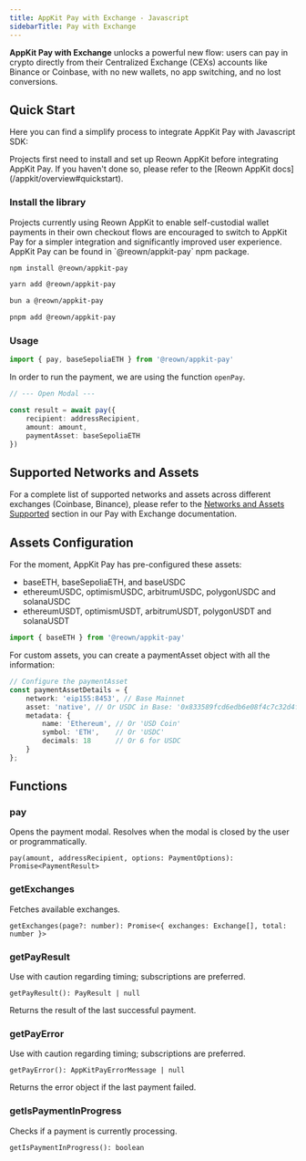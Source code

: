 ```yaml
---
title: AppKit Pay with Exchange - Javascript
sidebarTitle: Pay with Exchange
---
```


**AppKit Pay with Exchange** unlocks a powerful new flow: users can pay in crypto directly from their Centralized Exchange (CEXs) accounts like Binance or Coinbase, with no new wallets, no app switching, and no lost conversions.

## Quick Start  
Here you can find a simplify process to integrate AppKit Pay with Javascript SDK:

<Warning>
    Projects first need to install and set up Reown AppKit before integrating AppKit Pay. If you haven't done so, please refer to the [Reown AppKit docs](/appkit/overview#quickstart).
</Warning>

### Install the library

<Note>
   Projects currently using Reown AppKit to enable self-custodial wallet payments in their own checkout flows are encouraged to switch to AppKit Pay for a simpler integration and significantly improved user experience. AppKit Pay can be found in `@reown/appkit-pay` npm package.
</Note>

<CodeGroup>

```bash npm
npm install @reown/appkit-pay
```

```bash Yarn
yarn add @reown/appkit-pay
```

```bash Bun
bun a @reown/appkit-pay
```

```bash pnpm
pnpm add @reown/appkit-pay
```
</CodeGroup>

### Usage
```ts
import { pay, baseSepoliaETH } from '@reown/appkit-pay' 
```

In order to run the payment, we are using the function `openPay`. 

```ts
// --- Open Modal ---

const result = await pay({
    recipient: addressRecipient,
    amount: amount,
    paymentAsset: baseSepoliaETH
})
```

## Supported Networks and Assets

For a complete list of supported networks and assets across different exchanges (Coinbase, Binance), please refer to the [Networks and Assets Supported](/appkit/payments/pay-with-exchange#networks-and-assets-supported) section in our Pay with Exchange documentation.

## Assets Configuration

For the moment, AppKit Pay has pre-configured these assets: 
- baseETH, baseSepoliaETH, and baseUSDC
- ethereumUSDC, optimismUSDC, arbitrumUSDC, polygonUSDC and solanaUSDC
- ethereumUSDT, optimismUSDT, arbitrumUSDT, polygonUSDT and solanaUSDT

```ts
import { baseETH } from '@reown/appkit-pay' 
```

For custom assets, you can create a paymentAsset object with all the information:

```ts
// Configure the paymentAsset
const paymentAssetDetails = {
    network: 'eip155:8453', // Base Mainnet
    asset: 'native', // Or USDC in Base: '0x833589fcd6edb6e08f4c7c32d4f71b54bda02913'
    metadata: {
        name: 'Ethereum', // Or 'USD Coin'
        symbol: 'ETH',    // Or 'USDC'
        decimals: 18      // Or 6 for USDC
    }
};
```

## Functions

### pay
Opens the payment modal. Resolves when the modal is closed by the user or programmatically.

`pay(amount, addressRecipient, options: PaymentOptions): Promise<PaymentResult>`

### getExchanges
Fetches available exchanges.

`getExchanges(page?: number): Promise<{ exchanges: Exchange[], total: number }>`

### getPayResult
Use with caution regarding timing; subscriptions are preferred.

`getPayResult(): PayResult | null`

Returns the result of the last successful payment. 

### getPayError
Use with caution regarding timing; subscriptions are preferred.

`getPayError(): AppKitPayErrorMessage | null`

Returns the error object if the last payment failed. 

### getIsPaymentInProgress
Checks if a payment is currently processing.

`getIsPaymentInProgress(): boolean`